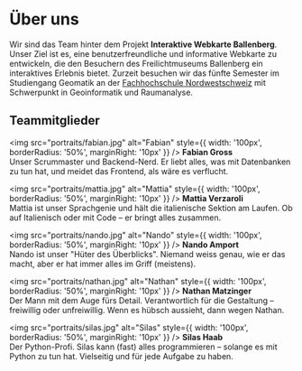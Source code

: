 # Über uns

Wir sind das Team hinter dem Projekt **Interaktive Webkarte Ballenberg**. Unser Ziel ist es, eine benutzerfreundliche und informative Webkarte zu entwickeln, die den Besuchern des Freilichtmuseums Ballenberg ein interaktives Erlebnis bietet.
Zurzeit besuchen wir das fünfte Semester im Studiengang Geomatik an der <a href="https://www.fhnw.ch/de" target="_blank">Fachhochschule Nordwestschweiz</a> mit Schwerpunkt in Geoinformatik und Raumanalyse.

## Teammitglieder

<img src="portraits/fabian.jpg" alt="Fabian" style={{ width: '100px', borderRadius: '50%', marginRight: '10px' }} />
<strong>Fabian Gross</strong><br />
Unser Scrummaster und Backend-Nerd. Er liebt alles, was mit Datenbanken zu tun hat, und meidet das Frontend, als wäre es verflucht.

<img src="portraits/mattia.jpg" alt="Mattia" style={{ width: '100px', borderRadius: '50%', marginRight: '10px' }} />
<strong>Mattia Verzaroli</strong><br />
Mattia ist unser Sprachgenie und hält die italienische Sektion am Laufen. Ob auf Italienisch oder mit Code – er bringt alles zusammen.

<img src="portraits/nando.jpg" alt="Nando" style={{ width: '100px', borderRadius: '50%', marginRight: '10px' }} />
<strong>Nando Amport</strong><br />
Nando ist unser "Hüter des Überblicks". Niemand weiss genau, wie er das macht, aber er hat immer alles im Griff (meistens).

<img src="portraits/nathan.jpg" alt="Nathan" style={{ width: '100px', borderRadius: '50%', marginRight: '10px' }} />
<strong>Nathan Matzinger</strong><br />
Der Mann mit dem Auge fürs Detail. Verantwortlich für die Gestaltung – freiwillig oder unfreiwillig. Wenn es hübsch aussieht, dann wegen Nathan.

<img src="portraits/silas.jpg" alt="Silas" style={{ width: '100px', borderRadius: '50%', marginRight: '10px' }} />
<strong>Silas Haab</strong><br />
Der Python-Profi. Silas kann (fast) alles programmieren – solange es mit Python zu tun hat. Vielseitig und für jede Aufgabe zu haben.